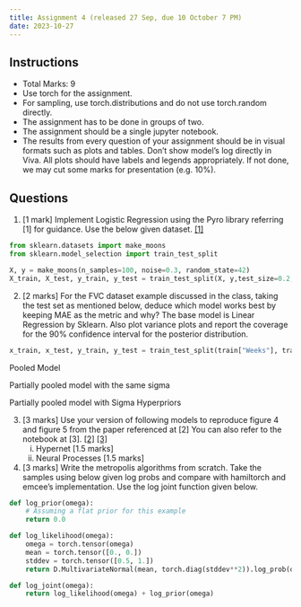 ```yaml
---
title: Assignment 4 (released 27 Sep, due 10 October 7 PM)
date: 2023-10-27
---
```


## Instructions

- Total Marks: 9
- Use torch for the assignment.
- For sampling, use torch.distributions and do not use torch.random directly.
- The assignment has to be done in groups of two.
- The assignment should be a single jupyter notebook. 
- The results from every question of your assignment should be in visual formats such as plots and tables. Don't show model's log directly in Viva. All plots should have labels and legends appropriately. If not done, we may cut some marks for presentation (e.g. 10%).

## Questions 

1. [1 mark] Implement Logistic Regression using the Pyro library referring [1] for guidance. Use the below given dataset. 
[[1]](https://docs.pyro.ai/en/stable/)
```py
from sklearn.datasets import make_moons
from sklearn.model_selection import train_test_split

X, y = make_moons(n_samples=100, noise=0.3, random_state=42)
X_train, X_test, y_train, y_test = train_test_split(X, y,test_size=0.2, random_state=42)
```
2. [2 marks] For the FVC dataset example discussed in the class, taking the test set as mentioned below, deduce which model works best by keeping MAE as the metric and why? The base model is Linear Regression by Sklearn. Also plot variance plots and report the coverage for the 90% confidence interval for the posterior distribution.

```py
x_train, x_test, y_train, y_test = train_test_split(train["Weeks"], train['FVC'], train_size = 0.8, random_state = 0)
```
Pooled Model
\textbf{Pooled:}
\begin{align*}
\alpha &\sim \mathcal{N}(0, 500) \\
\beta &\sim \mathcal{N}(0, 500) \\
\sigma &\sim \text{HalfNormal}(100)
\end{align*}

Partially pooled model with the same sigma
\textbf{Partially pooled (with same sigma):}
\begin{align*}
\mu_\alpha &\sim \mathcal{N}(0, 500) \\
\sigma_\alpha &\sim \text{HalfNormal}(100) \\
\mu_\beta &\sim \mathcal{N}(0, 3) \\
\sigma_\beta &\sim \text{HalfNormal}(3) \\
\alpha_i &\sim \mathcal{N}(\mu_\alpha, \sigma_\alpha) \\
\beta_i &\sim \mathcal{N}(\mu_\beta, \sigma_\beta) \\
\sigma &\sim \text{HalfNormal}(100)
\end{align*}

Partially pooled model with Sigma Hyperpriors
\textbf{Partially pooled with sigma hyperpriors:}
\begin{align*}
\mu_\alpha &\sim \mathcal{N}(0, 500) \\
\sigma_\alpha &\sim \text{HalfNormal}(100) \\
\mu_\beta &\sim \mathcal{N}(0, 3) \\
\sigma_\beta &\sim \text{HalfNormal}(3) \\
\alpha_i &\sim \mathcal{N}(\mu_\alpha, \sigma_\alpha) \\
\beta_i &\sim \mathcal{N}(\mu_\beta, \sigma_\beta) \\
\mu_\sigma &\sim \mathcal{N}(0, 10) \\
\sigma_\sigma &\sim \text{HalfNormal}(30) \\
\gamma_\sigma &\sim \text{LogNormal}(\mu_\sigma, \sigma_\sigma) \\
\sigma_i &\sim \text{HalfNormal}(\gamma_\sigma)
\end{align*}

3. [3 marks] Use your version of following models to reproduce figure 4 and figure 5 from the paper referenced at [2] You can also refer to the notebook at [3].
[[2]](http://proceedings.mlr.press/v80/garnelo18a/garnelo18a.pdf)
[[3]](https://colab.research.google.com/drive/1i8gMWybkVhF66hqbjrSkbkMo54dIOJsx)
    i. Hypernet [1.5 marks]
    ii. Neural Processes [1.5 marks]

4. [3 marks] Write the metropolis algorithms from scratch. Take the samples using below given log probs and compare with hamiltorch and emcee’s implementation. Use the log joint function given below. 

```py
def log_prior(omega):
    # Assuming a flat prior for this example
    return 0.0

def log_likelihood(omega):
    omega = torch.tensor(omega)
    mean = torch.tensor([0., 0.])
    stddev = torch.tensor([0.5, 1.])
    return D.MultivariateNormal(mean, torch.diag(stddev**2)).log_prob(omega).sum()

def log_joint(omega):
    return log_likelihood(omega) + log_prior(omega)
```
